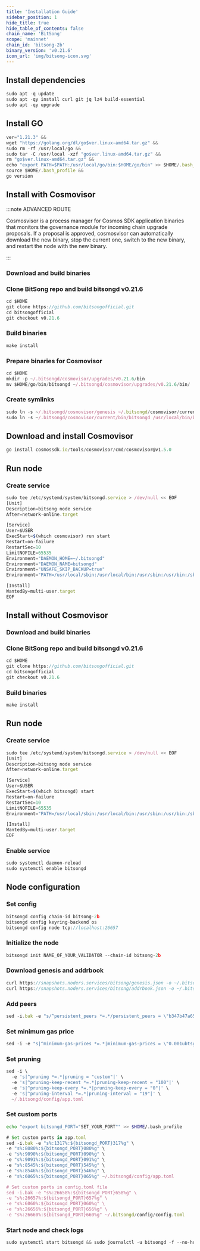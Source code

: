 ```yaml
---
title: 'Installation Guide'
sidebar_position: 1
hide_title: true
hide_table_of_contents: false
chain_name: 'BitSong'
scope: 'mainnet'
chain_id: 'bitsong-2b'
binary_version: 'v0.21.6'
icon_url: 'img/bitsong-icon.svg'
---
```



<PageTitle
  iconUrl="img/bitsong-icon.svg"
  title="BitSong Installation Guide"
  chainId="bitsong-2b"
  version="v0.21.6"
/>

## Install dependencies

```js
sudo apt -q update
sudo apt -qy install curl git jq lz4 build-essential
sudo apt -qy upgrade
```

## Install GO

```js
ver="1.21.3" &&
wget "https://golang.org/dl/go$ver.linux-amd64.tar.gz" &&
sudo rm -rf /usr/local/go &&
sudo tar -C /usr/local -xzf "go$ver.linux-amd64.tar.gz" &&
rm "go$ver.linux-amd64.tar.gz" &&
echo "export PATH=$PATH:/usr/local/go/bin:$HOME/go/bin" >> $HOME/.bash_profile &&
source $HOME/.bash_profile &&
go version
```

## Install with Cosmovisor

:::note ADVANCED ROUTE

Cosmosvisor is a process manager for Cosmos SDK application binaries that monitors the governance module for incoming chain upgrade proposals. If a proposal is approved, cosmosvisor can automatically download the new binary, stop the current one, switch to the new binary, and restart the node with the new binary.

:::

### Download and build binaries

### Clone BitSong repo and build bitsongd v0.21.6

```js
cd $HOME
git clone https://github.com/bitsongofficial.git
cd bitsongofficial
git checkout v0.21.6
```

### Build binaries

```js
make install
```

### Prepare binaries for Cosmovisor

```js
cd $HOME
mkdir -p ~/.bitsongd/cosmovisor/upgrades/v0.21.6/bin
mv $HOME/go/bin/bitsongd ~/.bitsongd/cosmovisor/upgrades/v0.21.6/bin/
```

### Create symlinks

```js
sudo ln -s ~/.bitsongd/cosmovisor/genesis ~/.bitsongd/cosmovisor/current -f
sudo ln -s ~/.bitsongd/cosmovisor/current/bin/bitsongd /usr/local/bin/bitsongd -f
```

## Download and install Cosmovisor

```js
go install cosmossdk.io/tools/cosmovisor/cmd/cosmovisor@v1.5.0
```

## Run node

### Create service

```js
sudo tee /etc/systemd/system/bitsongd.service > /dev/null << EOF
[Unit]
Description=bitsong node service
After=network-online.target

[Service]
User=$USER
ExecStart=$(which cosmovisor) run start
Restart=on-failure
RestartSec=10
LimitNOFILE=65535
Environment="DAEMON_HOME=~/.bitsongd"
Environment="DAEMON_NAME=bitsongd"
Environment="UNSAFE_SKIP_BACKUP=true"
Environment="PATH=/usr/local/sbin:/usr/local/bin:/usr/sbin:/usr/bin:/sbin:/bin:/usr/games:/usr/local/games:/snap/bin:~/.bitsongd/cosmovisor/current/bin"

[Install]
WantedBy=multi-user.target
EOF
```

## Install without Cosmovisor

### Download and build binaries

### Clone BitSong repo and build bitsongd v0.21.6

```js
cd $HOME
git clone https://github.com/bitsongofficial.git
cd bitsongofficial
git checkout v0.21.6
```

### Build binaries

```js
make install
```

## Run node

### Create service

```js
sudo tee /etc/systemd/system/bitsongd.service > /dev/null << EOF
[Unit]
Description=bitsong node service
After=network-online.target

[Service]
User=$USER
ExecStart=$(which bitsongd) start
Restart=on-failure
RestartSec=10
LimitNOFILE=65535
Environment="PATH=/usr/local/sbin:/usr/local/bin:/usr/sbin:/usr/bin:/sbin:/bin:/usr/games:/usr/local/games:/snap/bin"

[Install]
WantedBy=multi-user.target
EOF
```

### Enable service

```js
sudo systemctl daemon-reload
sudo systemctl enable bitsongd
```

## Node configuration

### Set config

```js
bitsongd config chain-id bitsong-2b
bitsongd config keyring-backend os
bitsongd config node tcp://localhost:26657
```

### Initialize the node

```js
bitsongd init NAME_OF_YOUR_VALIDATOR --chain-id bitsong-2b
```

### Download genesis and addrbook

```js
curl https://snapshots.noders.services/bitsong/genesis.json -o ~/.bitsongd/config/genesis.json
curl https://snapshots.noders.services/bitsong/addrbook.json -o ~/.bitsongd/config/addrbook.json
```

### Add peers

```js
sed -i.bak -e "s/^persistent_peers *=.*/persistent_peers = \"b347b47a650981b2e12782e92cf26ba8aa0148c9@bitsong-rpc.noders.services:16056\"/" ~/.bitsongd/config/config.toml
```

### Set minimum gas price

```js
sed -i -e "s|^minimum-gas-prices *=.*|minimum-gas-prices = \"0.001ubtsg\"|" ~/.bitsongd/config/app.toml
```

### Set pruning

```js
sed -i \
  -e 's|^pruning *=.*|pruning = "custom"|' \
  -e 's|^pruning-keep-recent *=.*|pruning-keep-recent = "100"|' \
  -e 's|^pruning-keep-every *=.*|pruning-keep-every = "0"|' \
  -e 's|^pruning-interval *=.*|pruning-interval = "19"|' \
  ~/.bitsongd/config/app.toml
```

### Set custom ports

```bash
echo "export bitsongd_PORT="SET_YOUR_PORT"" >> $HOME/.bash_profile
```

```js
# Set custom ports in app.toml
sed -i.bak -e "s%:1317%:${bitsongd_PORT}317%g" \
-e "s%:8080%:${bitsongd_PORT}080%g" \
-e "s%:9090%:${bitsongd_PORT}090%g" \
-e "s%:9091%:${bitsongd_PORT}091%g" \
-e "s%:8545%:${bitsongd_PORT}545%g" \
-e "s%:8546%:${bitsongd_PORT}546%g" \
-e "s%:6065%:${bitsongd_PORT}065%g" ~/.bitsongd/config/app.toml

# Set custom ports in config.toml file
sed -i.bak -e "s%:26658%:${bitsongd_PORT}658%g" \
-e "s%:26657%:${bitsongd_PORT}657%g" \
-e "s%:6060%:${bitsongd_PORT}060%g" \
-e "s%:26656%:${bitsongd_PORT}656%g" \
-e "s%:26660%:${bitsongd_PORT}660%g" ~/.bitsongd/config/config.toml
```

### Start node and check logs

```js
sudo systemctl start bitsongd && sudo journalctl -u bitsongd -f --no-hostname -o cat
```
